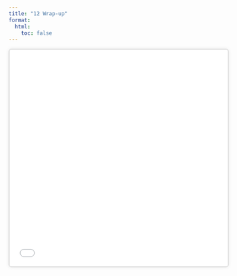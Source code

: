 ```yaml
---
title: "12 Wrap-up"
format:
  html:
    toc: false
---
```


<iframe src="12_wrap-up/12_wrap-up.html" width="100%" height="500" style="border:2px solid #ddd; border-radius:6px; box-shadow:0 0 8px rgba(0,0,0,0.08);" loading="lazy"></iframe>
